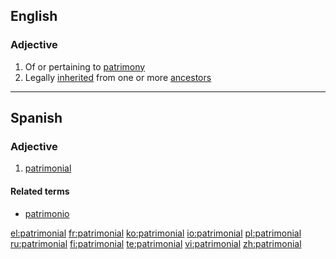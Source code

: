 ==English==

===Adjective===
{{en-adj|-}}

# Of or pertaining to [[patrimony]]
# Legally [[inherited]] from one or more [[ancestor]]s

----

==Spanish==

===Adjective===
{{es-adj|pl=patrimoniales}}

# [[#English|patrimonial]]

====Related terms====
*[[patrimonio]]

[[el:patrimonial]]
[[fr:patrimonial]]
[[ko:patrimonial]]
[[io:patrimonial]]
[[pl:patrimonial]]
[[ru:patrimonial]]
[[fi:patrimonial]]
[[te:patrimonial]]
[[vi:patrimonial]]
[[zh:patrimonial]]